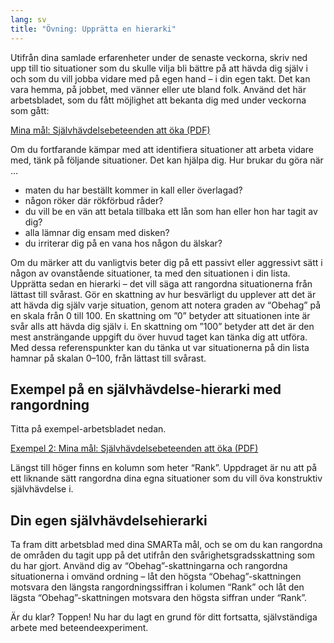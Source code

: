 ```yaml
---
lang: sv
title: "Övning: Upprätta en hierarki"
---
```


Utifrån dina samlade erfarenheter under de senaste veckorna, skriv ned upp till tio situationer som du skulle vilja bli bättre
på att hävda dig själv i och som du vill jobba vidare med på egen hand
-- i din egen takt. Det kan vara hemma, på jobbet, med vänner eller ute
bland folk. Använd det här arbetsbladet, som du fått möjlighet att bekanta dig med under veckorna som gått:

::: {.content-visible when-format="html"}
[Mina mål: Självhävdelsebeteenden att öka (PDF)](forms/100respekt-SMARTa-mal.pdf)
:::
\xqrform{Mina mål: Självhävdelsebeteenden att öka (PDF)}{forms/100respekt-SMARTa-mal.pdf}

Om du fortfarande kämpar med att identifiera situationer att arbeta vidare med,
tänk på följande situationer. Det kan hjälpa dig. Hur brukar du göra när
...

-   maten du har beställt kommer in kall eller överlagad?
-   någon röker där rökförbud råder?
-   du vill be en vän att betala tillbaka ett lån som han eller hon har
    tagit av dig?
-   alla lämnar dig ensam med disken?
-   du irriterar dig på en vana hos någon du älskar?

Om du märker att du vanligtvis beter dig på ett passivt eller aggressivt
sätt i någon av ovanstående situationer, ta med den situationen i din
lista. Upprätta sedan en hierarki -- det vill säga att rangordna
situationerna från lättast till svårast. Gör en skattning av hur
besvärligt du upplever att det är att hävda dig själv varje situation,
genom att notera graden av "Obehag" på en skala från 0 till 100. En skattning om ”0” betyder att situationen inte är
svår alls att hävda dig själv i. En skattning om ”100” betyder att det
är den mest ansträngande uppgift du över huvud taget kan tänka dig att
utföra. Med dessa referenspunkter kan du tänka ut var situationerna på
din lista hamnar på skalan 0--100, från lättast till svårast.

## Exempel på en självhävdelse-hierarki med rangordning

Titta på exempel-arbetsbladet nedan. 

::: {.content-visible when-format="html"}
[Exempel 2: Mina mål: Självhävdelsebeteenden att öka (PDF)](forms/100respekt-exempel-2-SMARTa-mal.pdf)
:::
\xqrform{Exempel 2: Mina mål: Självhävdelsebeteenden att öka (PDF)}{forms/100respekt-exempel-2-SMARTa-mal.pdf}

Längst till höger finns en kolumn som heter "Rank". Uppdraget är nu att på ett liknande sätt rangordna dina egna situationer som du vill öva konstruktiv självhävdelse i.

## Din egen självhävdelsehierarki

Ta fram ditt arbetsblad med dina SMARTa mål, och se om du kan rangordna de områden du tagit upp på det utifrån den svårighetsgradsskattning som du har gjort. Använd dig av "Obehag"-skattningarna och rangordna situationerna i omvänd ordning -- låt den högsta "Obehag"-skattningen motsvara den längsta rangordningssiffran i kolumen "Rank" och låt den lägsta "Obehag"-skattningen motsvara den högsta siffran under "Rank".

Är du klar? Toppen! Nu har du lagt en grund för ditt fortsatta, självständiga arbete med beteendeexperiment.